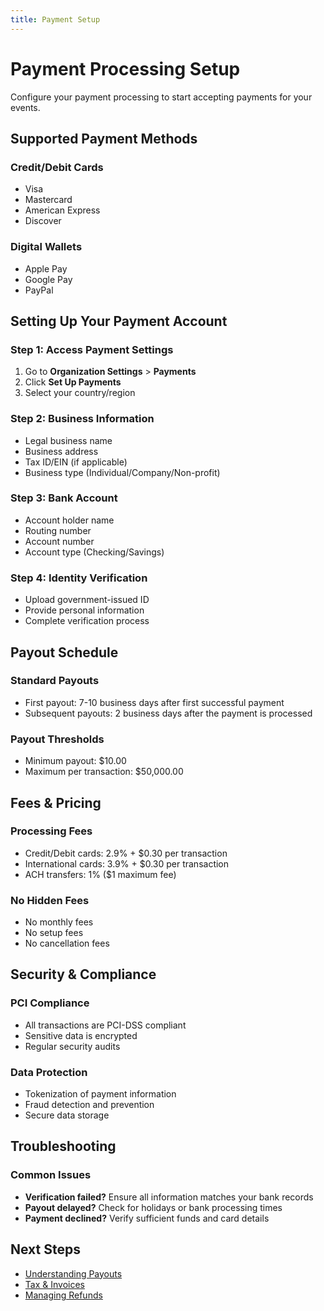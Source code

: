 ```yaml
---
title: Payment Setup
---
```


# Payment Processing Setup

Configure your payment processing to start accepting payments for your events.

## Supported Payment Methods

### Credit/Debit Cards
- Visa
- Mastercard
- American Express
- Discover

### Digital Wallets
- Apple Pay
- Google Pay
- PayPal

## Setting Up Your Payment Account

### Step 1: Access Payment Settings
1. Go to **Organization Settings** > **Payments**
2. Click **Set Up Payments**
3. Select your country/region

### Step 2: Business Information
- Legal business name
- Business address
- Tax ID/EIN (if applicable)
- Business type (Individual/Company/Non-profit)

### Step 3: Bank Account
- Account holder name
- Routing number
- Account number
- Account type (Checking/Savings)

### Step 4: Identity Verification
- Upload government-issued ID
- Provide personal information
- Complete verification process

## Payout Schedule

### Standard Payouts
- First payout: 7-10 business days after first successful payment
- Subsequent payouts: 2 business days after the payment is processed

### Payout Thresholds
- Minimum payout: $10.00
- Maximum per transaction: $50,000.00

## Fees & Pricing

### Processing Fees
- Credit/Debit cards: 2.9% + $0.30 per transaction
- International cards: 3.9% + $0.30 per transaction
- ACH transfers: 1% ($1 maximum fee)

### No Hidden Fees
- No monthly fees
- No setup fees
- No cancellation fees

## Security & Compliance

### PCI Compliance
- All transactions are PCI-DSS compliant
- Sensitive data is encrypted
- Regular security audits

### Data Protection
- Tokenization of payment information
- Fraud detection and prevention
- Secure data storage

## Troubleshooting

### Common Issues
- **Verification failed?** Ensure all information matches your bank records
- **Payout delayed?** Check for holidays or bank processing times
- **Payment declined?** Verify sufficient funds and card details

## Next Steps
- [Understanding Payouts](./understanding-payouts)
- [Tax & Invoices](./tax-invoices)
- [Managing Refunds](../orders-sales/processing-refunds)
